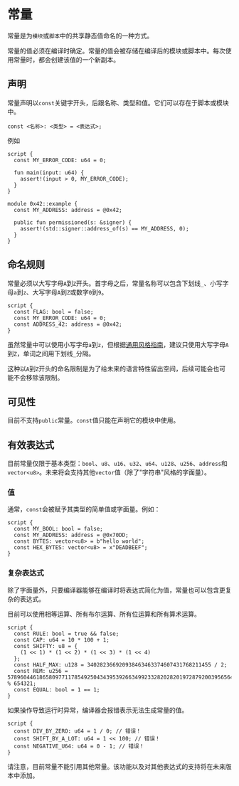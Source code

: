 # 常量

常量是为`模块`或`脚本`中的共享静态值命名的一种方式。

常量的值必须在编译时确定。常量的值会被存储在编译后的模块或脚本中。每次使用常量时，都会创建该值的一个新副本。

## 声明

常量声明以`const`关键字开头，后跟名称、类型和值。它们可以存在于脚本或模块中。

```text
const <名称>: <类型> = <表达式>;
```

例如

```move
script {
  const MY_ERROR_CODE: u64 = 0;

  fun main(input: u64) {
    assert!(input > 0, MY_ERROR_CODE);
  }
}

module 0x42::example {
  const MY_ADDRESS: address = @0x42;

  public fun permissioned(s: &signer) {
    assert!(std::signer::address_of(s) == MY_ADDRESS, 0);
  }
}
```

## 命名规则

常量必须以大写字母`A`到`Z`开头。首字母之后，常量名称可以包含下划线`_`、小写字母`a`到`z`、大写字母`A`到`Z`或数字`0`到`9`。

```move
script {
  const FLAG: bool = false;
  const MY_ERROR_CODE: u64 = 0;
  const ADDRESS_42: address = @0x42;
}
```

虽然常量中可以使用小写字母`a`到`z`，但根据[通用风格指南](coding-conventions.mdx)，建议只使用大写字母`A`到`Z`，单词之间用下划线`_`分隔。

这种以`A`到`Z`开头的命名限制是为了给未来的语言特性留出空间，后续可能会也可能不会移除该限制。

## 可见性

目前不支持`public`常量。`const`值只能在声明它的模块中使用。

## 有效表达式

目前常量仅限于基本类型：`bool`、`u8`、`u16`、`u32`、`u64`、`u128`、`u256`、`address`和`vector<u8>`。未来将会支持其他`vector`值（除了"字符串"风格的字面量）。

### 值

通常，`const`会被赋予其类型的简单值或字面量。例如：

```move
script {
  const MY_BOOL: bool = false;
  const MY_ADDRESS: address = @0x70DD;
  const BYTES: vector<u8> = b"hello world";
  const HEX_BYTES: vector<u8> = x"DEADBEEF";
}
```

### 复杂表达式

除了字面量外，只要编译器能够在编译时将表达式简化为值，常量也可以包含更复杂的表达式。

目前可以使用相等运算、所有布尔运算、所有位运算和所有算术运算。

```move
script {
  const RULE: bool = true && false;
  const CAP: u64 = 10 * 100 + 1;
  const SHIFTY: u8 = {
    (1 << 1) * (1 << 2) * (1 << 3) * (1 << 4)
  };
  const HALF_MAX: u128 = 340282366920938463463374607431768211455 / 2;
  const REM: u256 = 57896044618658097711785492504343953926634992332820282019728792003956564819968 % 654321;
  const EQUAL: bool = 1 == 1;
}
```

如果操作导致运行时异常，编译器会报错表示无法生成常量的值。

```move
script {
  const DIV_BY_ZERO: u64 = 1 / 0; // 错误！
  const SHIFT_BY_A_LOT: u64 = 1 << 100; // 错误！
  const NEGATIVE_U64: u64 = 0 - 1; // 错误！
}
```

请注意，目前常量不能引用其他常量。该功能以及对其他表达式的支持将在未来版本中添加。